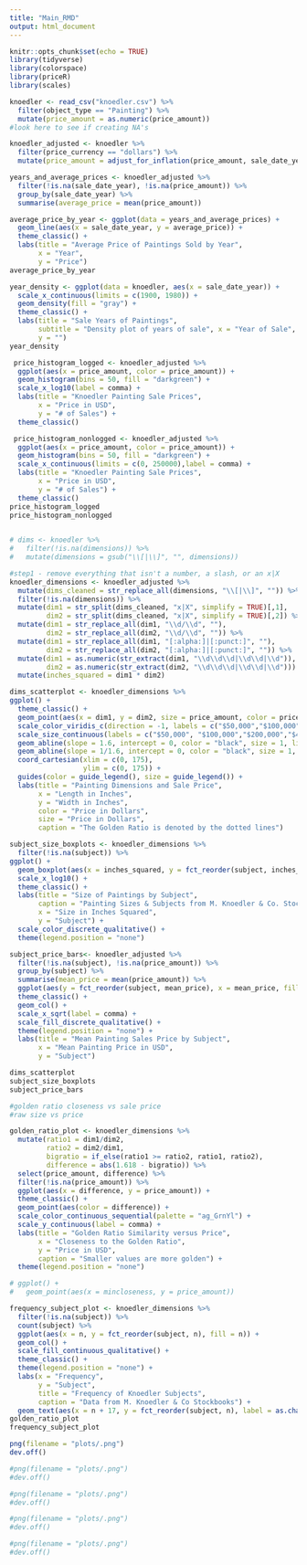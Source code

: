 ```yaml
---
title: "Main_RMD"
output: html_document
---
```


```r
knitr::opts_chunk$set(echo = TRUE)
library(tidyverse)
library(colorspace)
library(priceR)
library(scales)
```

```r
knoedler <- read_csv("knoedler.csv") %>%
  filter(object_type == "Painting") %>%
  mutate(price_amount = as.numeric(price_amount))
#look here to see if creating NA's
```

```r
knoedler_adjusted <- knoedler %>%
  filter(price_currency == "dollars") %>%
  mutate(price_amount = adjust_for_inflation(price_amount, sale_date_year, to_date = 2020, country = "US"))
```


```r
years_and_average_prices <- knoedler_adjusted %>%
  filter(!is.na(sale_date_year), !is.na(price_amount)) %>%
  group_by(sale_date_year) %>%
  summarise(average_price = mean(price_amount))

average_price_by_year <- ggplot(data = years_and_average_prices) +
  geom_line(aes(x = sale_date_year, y = average_price)) +
  theme_classic() +
  labs(title = "Average Price of Paintings Sold by Year",
       x = "Year",
       y = "Price")
average_price_by_year

year_density <- ggplot(data = knoedler, aes(x = sale_date_year)) +
  scale_x_continuous(limits = c(1900, 1980)) +
  geom_density(fill = "gray") +
  theme_classic() +
  labs(title = "Sale Years of Paintings",
       subtitle = "Density plot of years of sale", x = "Year of Sale",
       y = "")
year_density
```

```r
 price_histogram_logged <- knoedler_adjusted %>%
  ggplot(aes(x = price_amount, color = price_amount)) +
  geom_histogram(bins = 50, fill = "darkgreen") +
  scale_x_log10(label = comma) +
  labs(title = "Knoedler Painting Sale Prices",
       x = "Price in USD",
       y = "# of Sales") +
  theme_classic()

 price_histogram_nonlogged <- knoedler_adjusted %>%
  ggplot(aes(x = price_amount, color = price_amount)) +
  geom_histogram(bins = 50, fill = "darkgreen") +
  scale_x_continuous(limits = c(0, 250000),label = comma) +
  labs(title = "Knoedler Painting Sale Prices",
       x = "Price in USD",
       y = "# of Sales") +
  theme_classic()
price_histogram_logged
price_histogram_nonlogged
  
```



```r
# dims <- knoedler %>%
#   filter(!is.na(dimensions)) %>%
#   mutate(dimensions = gsub("\\[|\\]", "", dimensions)) 

#step1 - remove everything that isn't a number, a slash, or an x|X
knoedler_dimensions <- knoedler_adjusted %>%
  mutate(dims_cleaned = str_replace_all(dimensions, "\\[|\\]", "")) %>%
  filter(!is.na(dimensions)) %>%
  mutate(dim1 = str_split(dims_cleaned, "x|X", simplify = TRUE)[,1],
         dim2 = str_split(dims_cleaned, "x|X", simplify = TRUE)[,2]) %>%
  mutate(dim1 = str_replace_all(dim1, "\\d/\\d", ""),
         dim2 = str_replace_all(dim2, "\\d/\\d", "")) %>%
  mutate(dim1 = str_replace_all(dim1, "[:alpha:]|[:punct:]", ""),
         dim2 = str_replace_all(dim2, "[:alpha:]|[:punct:]", "")) %>%
  mutate(dim1 = as.numeric(str_extract(dim1, "\\d\\d\\d|\\d\\d|\\d")),
         dim2 = as.numeric(str_extract(dim2, "\\d\\d\\d|\\d\\d|\\d"))) %>%
  mutate(inches_squared = dim1 * dim2)
```

```r
dims_scatterplot <- knoedler_dimensions %>%
ggplot() +
  theme_classic() +
  geom_point(aes(x = dim1, y = dim2, size = price_amount, color = price_amount), alpha = .5) +
  scale_color_viridis_c(direction = -1, labels = c("$50,000","$100,000","$200,000","$400,000","$600,000"), breaks = c(50000, 100000, 200000, 400000, 600000), begin = 0, end = 1) +
  scale_size_continuous(labels = c("$50,000", "$100,000","$200,000","$400,000","$600,000"), breaks = c(50000 ,100000, 200000, 400000, 600000)) +
  geom_abline(slope = 1.6, intercept = 0, color = "black", size = 1, linetype = 2) +
  geom_abline(slope = 1/1.6, intercept = 0, color = "black", size = 1, linetype = 2) +
  coord_cartesian(xlim = c(0, 175),
                  ylim = c(0, 175)) +
  guides(color = guide_legend(), size = guide_legend()) +
  labs(title = "Painting Dimensions and Sale Price",
       x = "Length in Inches",
       y = "Width in Inches",
       color = "Price in Dollars",
       size = "Price in Dollars",
       caption = "The Golden Ratio is denoted by the dotted lines")

subject_size_boxplots <- knoedler_dimensions %>%
  filter(!is.na(subject)) %>%
ggplot() +
  geom_boxplot(aes(x = inches_squared, y = fct_reorder(subject, inches_squared, .fun = median), color = subject)) +
  scale_x_log10() +
  theme_classic() +
  labs(title = "Size of Paintings by Subject",
       caption = "Painting Sizes & Subjects from M. Knoedler & Co. Stock Books",
       x = "Size in Inches Squared",
       y = "Subject") +
  scale_color_discrete_qualitative() +
  theme(legend.position = "none")

subject_price_bars<- knoedler_adjusted %>%
  filter(!is.na(subject), !is.na(price_amount)) %>%
  group_by(subject) %>%
  summarise(mean_price = mean(price_amount)) %>%
  ggplot(aes(y = fct_reorder(subject, mean_price), x = mean_price, fill = subject)) +
  theme_classic() +
  geom_col() +
  scale_x_sqrt(label = comma) +
  scale_fill_discrete_qualitative() +
  theme(legend.position = "none") +
  labs(title = "Mean Painting Sales Price by Subject", 
       x = "Mean Painting Price in USD",
       y = "Subject")

dims_scatterplot
subject_size_boxplots
subject_price_bars
```


```r
#golden ratio closeness vs sale price
#raw size vs price

golden_ratio_plot <- knoedler_dimensions %>%
  mutate(ratio1 = dim1/dim2,
         ratio2 = dim2/dim1,
         bigratio = if_else(ratio1 >= ratio2, ratio1, ratio2),
         difference = abs(1.618 - bigratio)) %>%
  select(price_amount, difference) %>%
  filter(!is.na(price_amount)) %>%
  ggplot(aes(x = difference, y = price_amount)) +
  theme_classic() +
  geom_point(aes(color = difference)) +
  scale_color_continuous_sequential(palette = "ag_GrnYl") +
  scale_y_continuous(label = comma) +
  labs(title = "Golden Ratio Similarity versus Price",
       x = "Closeness to the Golden Ratio",
       y = "Price in USD",
       caption = "Smaller values are more golden") +
  theme(legend.position = "none")

# ggplot() +
#   geom_point(aes(x = mincloseness, y = price_amount))

frequency_subject_plot <- knoedler_dimensions %>%
  filter(!is.na(subject)) %>%
  count(subject) %>%
  ggplot(aes(x = n, y = fct_reorder(subject, n), fill = n)) +
  geom_col() +
  scale_fill_continuous_qualitative() +
  theme_classic() +
  theme(legend.position = "none") +
  labs(x = "Frequency",
       y = "Subject",
       title = "Frequency of Knoedler Subjects",
       caption = "Data from M. Knoedler & Co Stockbooks") +
  geom_text(aes(x = n + 17, y = fct_reorder(subject, n), label = as.character(n)))
golden_ratio_plot
frequency_subject_plot
```

```r
png(filename = "plots/.png")
dev.off()

#png(filename = "plots/.png")
#dev.off()

#png(filename = "plots/.png")
#dev.off()

#png(filename = "plots/.png")
#dev.off()

#png(filename = "plots/.png")
#dev.off()
```

